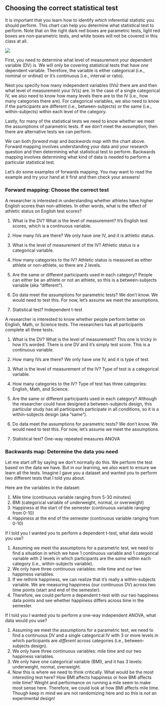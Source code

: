 ## Choosing the correct statistical test

It is important that you learn how to identify *which* inferential statistic you should perform. This chart can help you determine what statistical test to perform. Note that on the right dark red boxes are parametric tests, light red boxes are non-parametric tests, and white boxes will not be covered in this class at all.

![](C:/Users/wanzerd/AppData/Local/RStudio/tmp/paste-71539606.png)

First, you need to determine what level of measurement your dependent variable (DV) is. We will only be covering statistical tests that have *one* dependent variable. Therefore, the variable is either categorical (i.e., nominal or ordinal) or it's continuous (i.e., interval or ratio).

Next you specify how many independent variables (IVs) there are and then what level of measurement your IV(s) are. In the case of a single categorical IV, we also need to know how many levels there are to the IV (i.e., how many categories there are). For categorical variables, we also need to know if the participants are different (i.e., between-subjects) or the same (i.e., within-subjects) within each level of the category.

Lastly, for many of the statistical tests we need to know whether we meet the assumptions of parametric tests. If we don't meet the assumption, then there are alternative tests we can perform.

We can both *forward map* and *backwards map* with the chart above. Forward mapping involves understanding your data and your research question and then determining what statistical test to perform. Backwards mapping involves determining what kind of data is needed to perform a particular statistical test.

Let's do some examples of forwards mapping. You may want to read the example and try your hand at it first and then check your answers!

### Forward mapping: Choose the correct test

A researcher is interested in understanding whether athletes have higher English scores than non-athletes. In other words, what is the effect of athletic status on English test scores?

1.  What is the DV? What is the level of measurement? It's English test scores, which is a continuous variable.

2.  How many IVs are there? We only have one IV, and it is athletic status.

3.  What is the level of measurement of the IV? Athletic status is a categorical variable.

4.  How many categories to the IV? Athletic status is measured as either athlete or non-athlete, so there are 2 levels.

5.  Are the same or different participants used in each category? People can either be an athlete or not an athlete, so this is a between-subjects variable (aka "different").

6.  Do data meet the assumptions for parametric tests? We don't know. We would need to test this. For now, let's assume we meet the assumptions.

7.  Statistical test? Independent t-test

A researcher is interested to know whether people perform better on English, Math, or Science tests. The researchers has all participants complete all three tests.

1.  What is the DV? What is the level of measurement? This one is tricky in how it's worded. There is one DV and it's simply test score. This is a continuous variable.

2.  How many IVs are there? We only have one IV, and it is type of test.

3.  What is the level of measurement of the IV? Type of test is a categorical variable.

4.  How many categories to the IV? Type of test has three categories: English, Math, and Science.

5.  Are the same or different participants used in each category? Although the researcher could have designed a between-subjects design, this particular study has all participants participate in all conditions, so it is a within-subjects design (aka "same").

6.  Do data meet the assumptions for parametric tests? We don't know. We would need to test this. For now, let's assume we meet the assumptions.

7.  Statistical test? One-way repeated measures ANOVA

### Backwards map: Determine the data you need

Let me start off by saying we don't normally do this. We perform the test based on the data we have. But in our learning, we also want to ensure we learn all the tests. Imagine I gave you a dataset and wanted you to perform two different tests that I told you about.

Here are the variables in the dataset:

1.  Mile time (continuous variable ranging from 5-30 minutes)
2.  BMI (categorical variable of underweight, normal, or overweight)
3.  Happiness at the start of the semester (continuous variable ranging from 0-10)
4.  Happiness at the end of the semester (continuous variable ranging from 0-10)

If I told you I wanted you to perform a dependent t-test, what data would you use?

1.  Assuming we meet the assumptions for a parametric test, we need to find a situation in which we have 1 continuous variable and 1 categorical variable with 2 levels in which participants are the *same* within each category (i.e., within-subjects variable).
2.  We only have three continuous variables: mile time and our two happiness variables.
3.  If we rethink happiness, we can realize that it's really a within-subjects variable. We are measuring happiness (our continuous DV) across two time points (start and end of the semester).
4.  Therefore, we could perform a dependent t-test with our two happiness data points and see whether happiness differs across time in the semester.

If I told you I wanted you to perform a one-way independent ANOVA, what data would you use?

1.  Assuming we meet the assumptions for a parametric test, we need to find a continuous DV and a single categorical IV with 3 or more levels in which participants are *different* across categories (i.e., between-subjects design).
2.  We only have three continuous variables: mile time and our two happiness variables.
3.  We only have one categorical variable (BMI), and it has 3 levels: underweight, normal, overweight.
4.  Now this is where we need to think critically. What would be the most interesting test here? How BMI affects happiness or how BMI affects mile time? Weight and performance on running a mile seem to make most sense here. Therefore, we could look at how BMI affects mile time. Though keep in mind we are not randomizing here and so this is *not* an experimental design!
